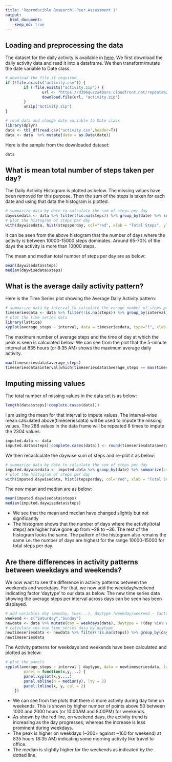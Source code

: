 ```yaml
---
title: "Reproducible Research: Peer Assessment 1"
output: 
  html_document:
    keep_md: true
---
```



## Loading and preprocessing the data
The dataset for the daily activity is available in [here](https://d396qusza40orc.cloudfront.net/repdata%2Fdata%2Factivity.zip).  We first download the daily activity data and read it into a dataframe.  We then transform/mutate the date variable to Date class. 
```r
# download the file if required
if (!file.exists("activity.csv")) {
        if (!file.exists("activity.zip")) {
                url <- "https://d396qusza40orc.cloudfront.net/repdata%2Fdata%2Factivity.zip"
                download.file(url, "activity.zip")
        }
        unzip("activity.zip")
}

# read data and change date variable to Date class
library(dplyr)
data <- tbl_df(read.csv("activity.csv",header=T))
data <- data  %>% mutate(date = as.Date(date))
```
  
Here is the sample from the downloaded dataset:
```r
data
```

## What is mean total number of steps taken per day?
The Daily Activity Histogram is plotted as below.  The missing values have been removed for this purpose.  Then the sum of the steps is taken for each date and using that data the histogram is plotted.
```r
# summarize data by date to calculate the sum of steps per day
daywisedata <- data %>% filter(!is.na(steps)) %>% group_by(date) %>% summarize(stepsperday = sum(steps))
# plot the histogram of steps per day
with(daywisedata, hist(stepsperday, col="red", xlab = "Total Steps", ylab = "Number Of Days", main = "Daily Activity Histogram"))

```
  
It can be seen from the above histogram that the number of days where the activity is between 10000-15000 steps dominates.  Around 65-70% of the days the activity is more than 10000 steps.

The mean and median total number of steps per day are as below:
```r
mean(daywisedata$steps)
median(daywisedata$steps)
```

## What is the average daily activity pattern?
Here is the Time Series plot showing the Average Daily Activity pattern:
```r
# summarize data by interval to calculate the verage number of steps per day
timeseriesdata <- data %>% filter(!is.na(steps)) %>% group_by(interval) %>% summarize(average_steps = mean(steps))
# plot the time series data
library(lattice)
xyplot(average_steps ~ interval, data = timeseriesdata, type="l", xlab = "Time Of Day (HHMM)", ylab = "Average Steps", main = "Average Daily Activity")
```
  
The maximum number of average steps and the time of day at which the peak is seen is calculated below.  We can see from the plot that the 5-minute interval at 835 hours (or 8:35 AM) shows the maximum average daily activity.
```r
max(timeseriesdata$average_steps)
timeseriesdata$interval[which(timeseriesdata$average_steps == max(timeseriesdata$average_steps))]
```

## Imputing missing values
The total number of missing values in the data set is as below:
```r
length(data$steps[!complete.cases(data)])
```
  
I am using the mean for that interval to impute values.  The interval-wise mean calculated above(timeseriesdata) will be used to impute the missing values.  The 288 values in the data frame will be repeated 8 times to impute the 2304 values.
```r
imputed.data <- data
imputed.data$steps[!complete.cases(data)] <- round(timeseriesdata$average_steps)
```
  
We then recaclculate the daywise sum of steps and re-plot it as below:
```r
# summarize data by date to calculate the sum of steps per day
imputed.daywisedata <- imputed.data %>% group_by(date) %>% summarize(stepsperday = sum(steps))
# plot the histogram of steps per day
with(imputed.daywisedata, hist(stepsperday, col="red", xlab = "Total Steps", ylab = "Number Of Days", main = "Daily Activity Histogram with Imputed Data"))
```

The new mean and median are as below:
```r
mean(imputed.daywisedata$steps)
median(imputed.daywisedata$steps)
```
  
- We see that the mean and median have changed slightly but not significantly
- The histogram shows that the number of days where the activity(total steps) are higher have gone up from ~28 to ~36.  The rest of the histogram looks the same.  The pattern of the histogram also remains the same i.e. the number of days are highest for the range 10000-15000 for total steps per day.

## Are there differences in activity patterns between weekdays and weekends?
  
We now want to see the difference in activity patterns between the weekends and weekdays.  For that, we now add the weekday/weekend indicating factor 'daytype' to our data as below.  The new time series data showing the average steps per interval across days can be seen has been displayed.
```r
# add variables day (monday, tues...), daytype (weekday/weekend - factor)
weekend <- c("Saturday","Sunday")
newdata <- data %>% mutate(day = weekdays(date), daytype = !(day %in% weekend)) %>% mutate(daytype = factor(daytype, labels = c("weekend", "weekday")))
# calculate the new time series data by daytype
newtimeseriesdata <- newdata %>% filter(!is.na(steps)) %>% group_by(daytype, interval) %>% summarize(average_steps = mean(steps))
newtimeseriesdata
```
  
The Activity patterns for weekdays and weekends have been calculated and plotted as below:
```r
# plot the panels
xyplot(average_steps ~ interval | daytype, data = newtimeseriesdata, layout = c(1,2), type="l", main = "Average Daily Activity", xlab = "Interval", ylab = "Number of Steps",
        panel = function(x,y,...) {
		panel.xyplot(x,y,...)
		panel.abline(h = median(y), lty = 2)
		panel.lmline(x, y, col = 2)
	})

```
  
- We can see from the plots that there is more activity during day time on weekends.  This is shown by higher number of points above 50 between 1000 and 2000 hours (or 10:00AM and 8:00PM) for weekends.
- As shown by the red line, on weekend days, the activity trend is increasing as the day progresses, whereas the increase is less prominent during weekdays.  
- The peak is higher on weekdays (~200+ against ~160 for weekend) at 835 hours (8:35 AM) indicating some morning activity like travel to office.
- The median is slightly higher for the weekends as indicated by the dotted line.

